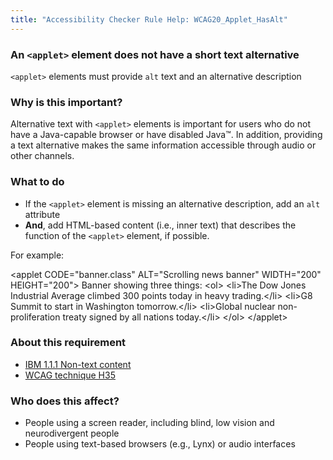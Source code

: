 ```yaml
---
title: "Accessibility Checker Rule Help: WCAG20_Applet_HasAlt"
---
```


<div className="toolHelp">
<Row>
<Column colLg={16} colMd={8} colSm={4} className="toolHead">

### An `<applet>` element does not have a short text alternative

<div id="locLevel"></div>

`<applet>` elements must provide `alt` text and an alternative description

</Column>
</Row>
<Row>
<Column colLg={11} colMd={5} colSm={4} className="toolMain">

### Why is this important?

Alternative text with `<applet>` elements is important for users who do not have a Java-capable browser or have disabled Java™. In addition, providing a text alternative makes the same information accessible through audio or other channels.

<div id="locSnippet"></div>

### What to do

* If the `<applet>` element is missing an alternative description, add an `alt` attribute
* **And**, add HTML-based content (i.e., inner text) that describes the function of the `<applet>` element, if possible.

For example:

<CodeSnippet type="multi" light={true}>&lt;applet CODE="banner.class" ALT="Scrolling news banner" WIDTH="200" HEIGHT="200"&gt;
Banner showing three things:
 &lt;ol&gt;
  &lt;li&gt;The Dow Jones Industrial Average climbed 300 points today in heavy trading.&lt;/li&gt;
  &lt;li&gt;G8 Summit to start in Washington tomorrow.&lt;/li&gt;
  &lt;li&gt;Global nuclear non-proliferation treaty signed by all nations today.&lt;/li&gt;
 &lt;/ol&gt;
&lt;/applet&gt;</CodeSnippet>

</Column>
<Column colLg={5} colMd={3} colSm={4} className="toolLeft">

### About this requirement

* [IBM 1.1.1 Non-text content](https://www.ibm.com/able/requirements/requirements/#1_1_1)
* [WCAG technique H35](https://www.w3.org/WAI/WCAG21/Techniques/html/H35)

### Who does this affect?

* People using a screen reader, including blind, low vision and neurodivergent people
* People using text-based browsers (e.g., Lynx) or audio interfaces

</Column>
</Row>
</div>

